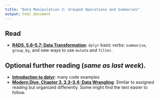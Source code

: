 ```yaml
---
title: "Data Manipulation 2: Grouped Operations and Summaries"
output: html_document
---
```


## Read

- [**R4DS, 5.6--5.7: Data Transformation**](https://r4ds.had.co.nz/transform.html#grouped-summaries-with-summarise): `dplyr` basic verbs: `summarise`, `group_by`, and new ways to use `mutate` and `filter`.



## Optional further reading (_same as last week_).

- [**Introduction to dplyr**](https://cran.r-project.org/web/packages/dplyr/vignettes/dplyr.html): many code examples
- [**Modern Dive, Chapter 3, 3.3--3.4: Data Wrangling**](https://moderndive.com/3-wrangling.html#summarize): Similar to assigned reading but organized differently. Some might find the text easier to follow.